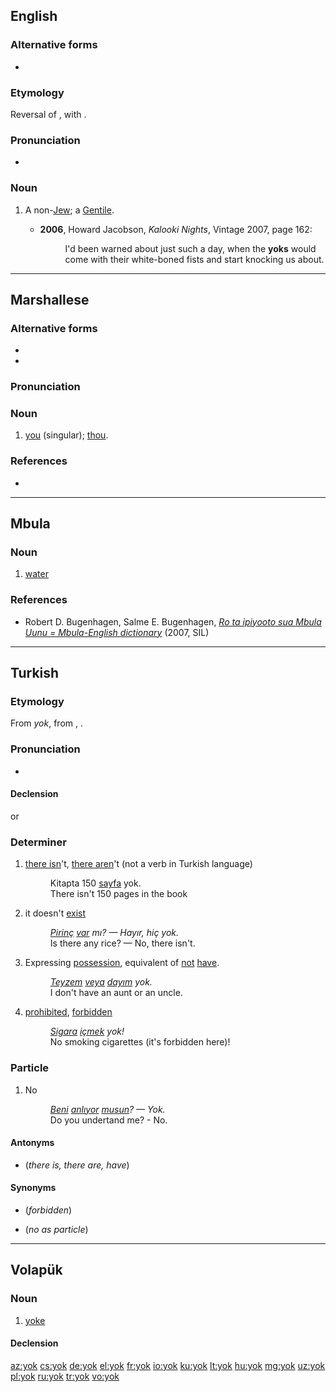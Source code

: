 ==English==

===Alternative forms===
* {{l|en|Yok}}

===Etymology===
Reversal of {{term|goy}}, with {{w|final devoicing}}.

===Pronunciation===
* {{IPA|/jɒk/|lang=en}}

===Noun===
{{en-noun}}

# {{label|en|pejorative}} A non-[[Jew]]; a [[Gentile]].
#* '''2006''', Howard Jacobson, ''Kalooki Nights'', Vintage 2007, page 162:
#*: I'd been warned about just such a day, when the '''yoks''' would come with their white-boned fists and start knocking us about.

----

==Marshallese==

===Alternative forms===
* {{l|mh|eok}}
* {{l|mh|yuk}}

===Pronunciation===
{{mh-ipa-rows|yo|yow|kw}}

===Noun===
{{head|mh|noun}}

# [[you]] (singular); [[thou]].

===References===
* {{meod-ref|MED2E.htm#eok}}

----

==Mbula==

===Noun===
{{head|mna|noun}}

# [[water]]

===References===
* Robert D. Bugenhagen, Salme E. Bugenhagen, ''[http://www.sil.org/pacific/png/pubs/928474533763/Mbula_dict_Pt5.pdf Ro ta ipiyooto sua Mbula Uunu = Mbula-English dictionary]'' (2007, SIL)

----

==Turkish==

===Etymology===
From {{etyl|otk|tr}} ''yok'', from {{etyl|trk-pro|tr}} {{m|trk-pro|*yōk}}, {{m|trk-pro|*jōk||is not, there is not}}.

===Pronunciation===
* {{IPA|/jok/|lang=tr}}

====Declension====
{{tr-noun-c|o|t|pred=+}}
or
{{tr-noun-c|o|t|stem=yoğ|poss=+}}

===Determiner===
{{head|tr|determiner}}

# [[there is]]n't, [[there are]]n't (not a verb in Turkish language)
#: Kitapta 150 [[sayfa]] yok.
#: There isn't 150 pages in the book
# it doesn't [[exist]]
#: ''[[Pirinç]] [[var]] mı? — Hayır, hiç yok.''
#: Is there any rice? — No, there isn't.
# Expressing [[possession]], equivalent of [[not]] [[have]].
#: ''[[teyze|Teyze]]m [[veya]] [[dayı]]m yok.''
#: I don't have an aunt or an uncle.
# [[prohibited]], [[forbidden]]
#: ''[[sigara|Sigara]] [[içmek]] yok!''
#: No smoking cigarettes (it's forbidden here)!

===Particle===
{{head|tr|participle}}

# No
#: ''[[beni|Beni]] [[anlamak|anlıyor]] [[mu|musun]]? — Yok.''
#: Do you undertand me? - No.

====Antonyms====
* {{l|tr|var}} (''there is, there are, have'')

====Synonyms====
* {{l|tr|yasak}} (''forbidden'')
* {{l|tr|hayır}} (''no as particle'')

----

==Volapük==

===Noun===
{{vo-noun}}

# [[yoke]]

====Declension====
{{vo-decl-noun}}

[[az:yok]]
[[cs:yok]]
[[de:yok]]
[[el:yok]]
[[fr:yok]]
[[io:yok]]
[[ku:yok]]
[[lt:yok]]
[[hu:yok]]
[[mg:yok]]
[[uz:yok]]
[[pl:yok]]
[[ru:yok]]
[[tr:yok]]
[[vo:yok]]